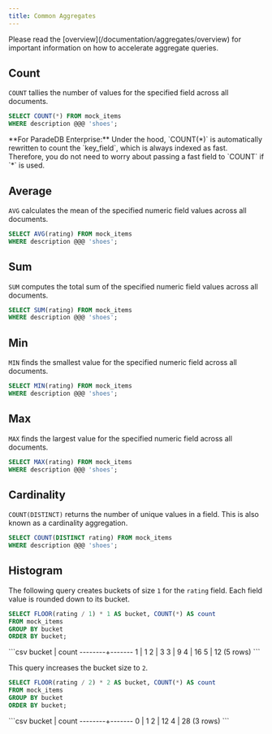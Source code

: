 ```yaml
---
title: Common Aggregates
---
```


<Note>
  Please read the [overview](/documentation/aggregates/overview) for important information on how to accelerate aggregate queries.
</Note>

## Count

`COUNT` tallies the number of values for the specified field across all documents.

```sql
SELECT COUNT(*) FROM mock_items
WHERE description @@@ 'shoes';
```

<Info>
**For ParadeDB Enterprise:** Under the hood, `COUNT(*)` is automatically rewritten to count the `key_field`, which is always indexed as fast. Therefore, you
do not need to worry about passing a fast field to `COUNT` if `*` is used.
</Info>

## Average

`AVG` calculates the mean of the specified numeric field values across all documents.

```sql
SELECT AVG(rating) FROM mock_items
WHERE description @@@ 'shoes';
```

## Sum

`SUM` computes the total sum of the specified numeric field values across all documents.

```sql
SELECT SUM(rating) FROM mock_items
WHERE description @@@ 'shoes';
```

## Min

`MIN` finds the smallest value for the specified numeric field across all documents.

```sql
SELECT MIN(rating) FROM mock_items
WHERE description @@@ 'shoes';
```

## Max

`MAX` finds the largest value for the specified numeric field across all documents.

```sql
SELECT MAX(rating) FROM mock_items
WHERE description @@@ 'shoes';
```

## Cardinality

`COUNT(DISTINCT)` returns the number of unique values in a field. This is also known as a cardinality aggregation.

```sql
SELECT COUNT(DISTINCT rating) FROM mock_items
WHERE description @@@ 'shoes';
```

## Histogram

The following query creates buckets of size `1` for the `rating` field. Each field value is rounded down to its bucket.

```sql
SELECT FLOOR(rating / 1) * 1 AS bucket, COUNT(*) AS count
FROM mock_items
GROUP BY bucket
ORDER BY bucket;
```

<Accordion title="Expected Response">
```csv
 bucket | count
--------+-------
      1 |     1
      2 |     3
      3 |     9
      4 |    16
      5 |    12
(5 rows)
```
</Accordion>

This query increases the bucket size to `2`.

```sql
SELECT FLOOR(rating / 2) * 2 AS bucket, COUNT(*) AS count
FROM mock_items
GROUP BY bucket
ORDER BY bucket;
```

<Accordion title="Expected Response">
```csv
 bucket | count
--------+-------
      0 |     1
      2 |    12
      4 |    28
(3 rows)
```
</Accordion>
